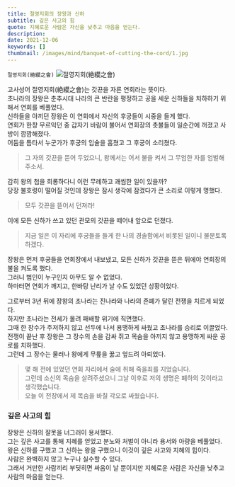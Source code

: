 ```yaml
---
title: 절영지회의 장왕과 신하
subtitle: 깊은 사고의 힘
quote: 지혜로운 사람은 자신을 낮추고 마음을 얻는다.
description: 
date: 2021-12-06
keywords: []
thumbnail: /images/mind/banquet-of-cutting-the-cord/1.jpg
---
```


`절영지회(絶纓之會)`
![절영지회(絶纓之會)](/images/mind/banquet-of-cutting-the-cord/1.jpg)

고사성어 절영지회(絶纓之會)는 갓끈을 자른 연회라는 뜻이다.  
초나라의 장왕은 춘추시대 나라의 큰 반란을 평정하고 공을 세운 신하들을 치하하기 위해서 연회를 베풀었다.  
신하들을 아끼던 장왕은 이 연회에서 자신의 후궁들이 시중을 들게 했다.  
연회가 한창 무르익던 중 갑자기 바람이 불어서 연회장의 촛불들이 일순간에 꺼졌고 사방이 깜깜해졌다.  
어둠을 틈타서 누군가가 후궁의 입술을 훔쳤고 그 후궁이 소리쳤다.  

> 그 자의 갓끈을 뜯어 두었으니, 왕께서는 어서 불을 켜서 그 무엄한 자를 엄벌해 주소서.

감히 왕의 첩을 희롱하다니 이런 무례하고 괘씸한 일이 있을까?  
당장 불호령이 떨어질 것인데 장왕은 잠시 생각에 잠겼다가 큰 소리로 이렇게 명했다.  

> 모두 갓끈을 뜯어서 던져라!

이에 모든 신하가 쓰고 있던 관모의 갓끈을 떼어내 앞으로 던졌다.  

> 지금 일은 이 자리에 후궁들을 들게 한 나의 경솔함에서 비롯된 일이니 불문토록 하겠다.

장왕은 먼저 후궁들을 연회장에서 내보냈고, 모든 신하가 갓끈을 뜯은 뒤에야 연회장의 불을 켜도록 했다.  
그러니 범인이 누구인지 아무도 알 수 없었다.  
하마터면 연회가 깨지고, 한바탕 난리가 날 수도 있었던 상황이었다.  
  
그로부터 3년 뒤에 장왕의 초나라는 진나라와 나라의 존폐가 달린 전쟁을 치르게 되었다.  
하지만 초나라는 전세가 몰려 패배할 위기에 직면했다.  
그때 한 장수가 주저하지 않고 선두에 나서 용맹하게 싸웠고 초나라를 승리로 이끌었다.  
전쟁이 끝난 후 장왕은 그 장수의 손을 감싸 쥐고 목숨을 아끼지 않고 용맹하게 싸운 공로를 치하했다.  
그런데 그 장수는 물러나 왕에게 무릎을 꿇고 엎드려 아뢰었다.  

> 몇 해 전에 있었던 연회 자리에서 술에 취해 죽을죄를 지었습니다.  
> 그런데 소신의 목숨을 살려주셨으니 그날 이후로 저의 생명은 폐하의 것이라고 생각했습니다.  
> 오늘 이 전장에서 제 목숨을 바칠 각오로 싸웠습니다.

### 깊은 사고의 힘

장왕은 신하의 잘못을 너그러이 용서했다.  
그는 깊은 사고를 통해 지혜를 얻었고 분노와 처벌이 아니라 용서와 아량을 베풀었다.  
왕은 신하를 구했고 그 신하는 왕을 구했으니 이것이 깊은 사고와 지혜의 힘이다.  
사람은 완벽하지 않고 누구나 실수할 수 있다.  
그래서 거만한 사람끼리 부딪히면 싸움이 날 뿐이지만 지혜로운 사람은 자신을 낮추고 사람의 마음을 얻는다.